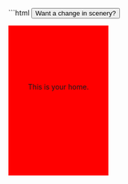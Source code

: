 
<Demo id="simple-animation" slug="VwEeqgg">
<p slot="code">
```html
<!DOCTYPE html>
<html lang="en">
  <head>
    <meta charset="UTF-8" />
    <meta name="viewport" content="width=device-width, initial-scale=1.0" />
    <title>Animating an Element</title>
    <style>
      .box {
        transition: left 2s ease-in-out, font-size 1s ease-in-out,
          border-radius 2s ease-in-out, background-color 1s ease-in-out;
        position: relative;
        left: 0;
        width: 200px;
        height: 200px;
        background-color: #f00;
        border-radius: 0;
        font-size: 1em;
        text-align: center;
        padding-top: 100px;
      }
      .box.state-2 {
        left: 200px;
        font-size: 2em;
        border-radius: 50%;
        background-color: #0f0;
      }
    </style>
  </head>
  <body>
    <button id="toggle-btn">Want a change in scenery?</button>
    <div id="box" class="box">
      <p id="text">This is your home.</p>
    </div>
    <script>
      const button = document.getElementById("toggle-btn")
      const box = document.getElementById("box")
      const text = document.getElementById("text")

      button.addEventListener("click", function () {
        if (box.classList.contains("state-2")) {
          box.classList.remove("state-2")
          text.innerText = "This is your home."
          button.innerText = "You're home! Wanna Leave?"
        } else {
          box.classList.add("state-2")
          text.innerText = "This is somewhere else."
          button.innerText = "Go back home!"
        }
      })
    </script>
  </body>
</html>
```
</p>
<IFrame src={demoURL + "1"} slot="demo" small />
</Demo>